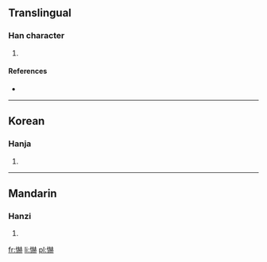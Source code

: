 ==Translingual==

===Han character===
{{Han char|rn=61|rad=心|as=14|sn=17|four=|canj=心土金金 (PGCC)}}

# {{defn|Han|sort=心14}}

====References====
* {{Han ref|kx=0406.230|dkj=11362|dj=0747.200|hdz=42364.070|uh=61D7|ud=25047}}

----

==Korean==

===Hanja===
{{ko-hanja|hangeul=하|eumhun=|rv=ha|mr=ha|y=ha}}

# {{defn|Korean|sort=心14}}

----

==Mandarin==

===Hanzi===
{{cmn-hanzi|pin=[[xià]] ([[xia4]])|wg=hsia<sup>4</sup>}}

# {{defn|Mandarin|sort=心14}}

[[fr:懗]]
[[li:懗]]
[[pl:懗]]